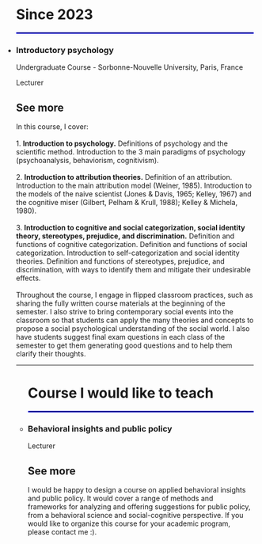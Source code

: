 <ul class="title">
# Since 2023
<hr style="border:1px solid blue">

</ul>

<ul class="teaching-session">

<li class="session-item">

<h3 class="class-name">
Introductory psychology
</h3>

<p class="level">
Undergraduate Course - Sorbonne-Nouvelle University, Paris, France
</p>

<p class="position">
Lecturer
</p>

::: {.callout-note collapse="true" icon=false appearance="default"}
## See more
In this course, I cover:
<br>
<br>
1. **Introduction to psychology.** Definitions of psychology and the scientific method. Introduction to the 3 main paradigms of psychology (psychoanalysis, behaviorism, cognitivism).
<br>
<br>
2. **Introduction to attribution theories.** Definition of an attribution. Introduction to the main attribution model (Weiner, 1985). Introduction to the models of the naive scientist (Jones & Davis, 1965; Kelley, 1967) and the cognitive miser (Gilbert, Pelham & Krull, 1988); Kelley & Michela, 1980).
<br>
<br>
3. **Introduction to cognitive and social categorization, social identity theory, stereotypes, prejudice, and discrimination.** Definition and functions of cognitive categorization. Definition and functions of social categorization. Introduction to self-categorization and social identity theories. Definition and functions of stereotypes, prejudice, and discrimination, with ways to identify them and mitigate their undesirable effects.
<br>
<br>
Throughout the course, I engage in flipped classroom practices, such as sharing the fully written course materials at the beginning of the semester. I also strive to bring contemporary social events into the classroom so that students can apply the many theories and concepts to propose a social psychological understanding of the social world. I also have students suggest final exam questions in each class of the semester to get them generating good questions and to help them clarify their thoughts.
:::
------------------------------------------------------------------------

<ul class="title">
# Course I would like to teach
<hr style="border:1px solid blue">

</ul>

<ul class="teaching-session">

<li class="session-item">

<h3 class="class-name">
Behavioral insights and public policy
</h3>

<p class="position">
Lecturer
</p>

::: {.callout-note collapse="true" icon=false appearance="default"}
## See more
I would be happy to design a course on applied behavioral insights and public policy. It would cover a range of methods and frameworks for analyzing and offering suggestions for public policy, from a behavioral science and social-cognitive perspective. If you would like to organize this course for your academic program, please contact me :).
:::
